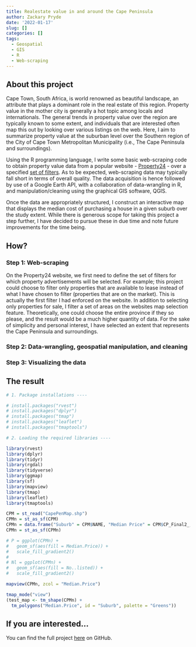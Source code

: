 ```yaml
---
title: Realestate value in and around the Cape Peninsula
author: Zackary Pryde
date: '2022-01-17'
slug: []
categories: []
tags:
  - Geospatial
  - GIS
  - R
  - Web-scraping
---
```


## About this project

Cape Town, South Africa, is world renowned as beautiful landscape, an attribute that plays a dominant role in the real estate of this region. Property value in the mother city is generally a hot topic among locals and internationals. The general trends in property value over the region are typically known to some extent, and individuals that are interested often map this out by looking over various listings on the web. Here, I aim to summarize property value at the suburban level over the Southern region of the City of Cape Town Metropolitan Municipality (i.e., The Cape Peninsula and surroundings).

Using the R programming language, I write some basic web-scraping code to obtain property value data from a popular website - [Property24](https://www.property24.com/about-us) - over a specified [set of filters](https://www.property24.com/for-sale/advanced-search/results?sp=cid%3d615%2c479%2c478%2c652%2c475%26s%3d11742%2c9044%2c15183%2c9057%2c9040%2c9034%2c9025%2c9047%2c10211%2c12788%2c16635%2c10180%2c9036%2c10213%2c10174%2c9039%2c9067%2c9069%2c9097%2c10178%2c11740%2c12840%2c15132%2c16720%2c10094%2c10195%2c10052%2c10189%2c10207%2c10096%2c10170%2c10204%2c10212%2c10090%2c10179%2c10109%2c10102%2c8778%2c8792%2c8812%2c9118%2c11014%2c11012%2c8661%2c14225%2c14224%2c8669%2c11741%2c8682%2c8679%2c8806%2c8787%2c8734%2c8783%2c8779%2c10157%2c8017%2c9153%2c8683%2c8677%2c8686%2c8717%2c8754%2c9163%2c9145%2c9149%2c9155%2c9166%2c10166%2c9138%2c11021%2c11016%2c11013%2c11015%2c11017%2c9169%2c11018%2c9136%2c9141%2c9143%2c10164%2c10163%2c10161%2c16541%2c10158%2c9119%2c8731%2c8736%2c8730%2c8716%2c8800%2c9029%2c12195%2c17446%2c17447%2c15627%2c9103%2c9101%2c9106%2c15622%2c9104%2c16197%2c9095%2c7851%2c9110%2c9102%2c9105%2c9108%2c9085%2c9107%2c10603%2c9062%2c17448%2c9094%2c16008%2c10203%2c8025%2c8010%2c8005%2c8019%26so%3dNewest#SortOrder). As to be expected, web-scraping data may typically fall short in terms of overall quality. The data acquisition is hence followed by use of a Google Earth API, with a collaboration of data-wrangling in R, and manipulation/cleaning using the graphical GIS software, QGIS. 

Once the data are appropriately structured, I construct an interactive map that displays the median cost of purchasing a house in a given suburb over the study extent. While there is generous scope for taking this project a step further, I have decided to pursue these in due time and note future improvements for the time being.  

## How?

### Step 1: Web-scraping

On the Property24 website, we first need to define the set of filters for which property advertisements will be selected. For example; this project could choose to filter only properties that are available to lease instead of what I have chosen to filter (properties that are on the market). This is actually the first filter I had enforced on the website. In addition to selecting only properties for sale, I filter a set of areas on the websites map selection feature. Theoretically, one could choose the entire province if they so please, and the result would be a much higher quantity of data. For the sake of simplicity and personal interest, I have selected an extent that represents the Cape Peninsula and surroundings. 

### Step 2: Data-wrangling, geospatial manipulation, and cleaning

### Step 3: Visualizing the data


## The result

```r
# 1. Package installations ----

# install.packages("rvest")
# install.packages("dplyr")
# install.packages("tmap")
# install.packages("leaflet")
# install.packages("tmaptools")

# 2. Loading the required libraries ----

library(rvest)
library(dplyr)
library(tidyr)
library(rgdal)
library(tidyverse)
library(ggmap)
library(sf)
library(mapview)
library(tmap)
library(leaflet)
library(tmaptools)

```

```r
CPM = st_read("CapePenMap.shp")
CPMn = st_as_sf(CPM)
CPMn = data.frame("Suburb" = CPM$NAME, "Median Price" = CPM$CP_Final2_, "No. listed" = CPM$CP_Final_1, CPM$geometry)
CPMn = st_as_sf(CPMn)
```

```r
# P = ggplot(CPMn) + 
#   geom_sf(aes(fill = Median.Price)) + 
#   scale_fill_gradient2()
# 
# Nl = ggplot(CPMn) + 
#   geom_sf(aes(fill = No..listed)) + 
#   scale_fill_gradient2()
```

```r
mapview(CPMn, zcol = "Median.Price")
```

```r
tmap_mode("view")
(test_map <- tm_shape(CPMn) + 
  tm_polygons("Median.Price", id = "Suburb", palette = "Greens"))
```

## If you are interested...

You can find the full project [here](https://github.com/ZackaryPryde/CP_Realestae) on GitHub. 

